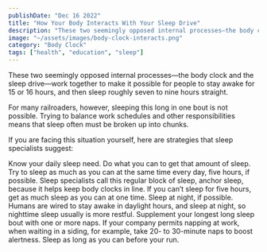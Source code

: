 ```yaml
---
publishDate: "Dec 16 2022"
title: "How Your Body Interacts With Your Sleep Drive"
description: "These two seemingly opposed internal processes—the body clock and the sleep drive—work together to make it possible for people to stay awake for 15 or 16 hours, and then sleep roughly seven to nine hours straight." 
image: "~/assets/images/body-clock-interacts.png"
category: "Body Clock"
tags: ["health", "education", "sleep"]
---
```

These two seemingly opposed internal processes—the body clock and the sleep drive—work together to make it possible for people to stay awake for 15 or 16 hours, and then sleep roughly seven to nine hours straight.

For many railroaders, however, sleeping this long in one bout is not possible. Trying to balance work schedules and other responsibilities means that sleep often must be broken up into chunks.

If you are facing this situation yourself, here are strategies that sleep specialists suggest: 

Know your daily sleep need.
Do what you can to get that amount of sleep.
Try to sleep as much as you can at the same time every day, five hours, if possible. Sleep specialists call this regular block of sleep, anchor sleep, because it helps keep body clocks in line. 
If you can’t sleep for five hours, get as much sleep as you can at one time.
Sleep at night, if possible. Humans are wired to stay awake in daylight hours, and sleep at night, so nighttime sleep usually is more restful.
Supplement your longest long sleep bout with one or more naps. If your company permits napping at work, when waiting in a siding, for example, take 20- to 30-minute naps to boost alertness. Sleep as long as you can before your run.